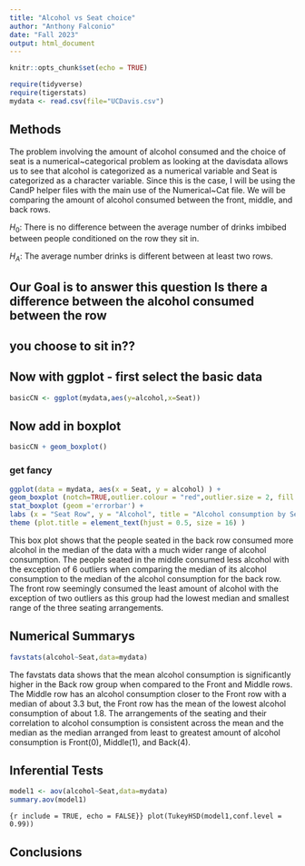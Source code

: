 ```yaml
---
title: "Alcohol vs Seat choice"
author: "Anthony Falconio"
date: "Fall 2023"
output: html_document
---
```


```r
knitr::opts_chunk$set(echo = TRUE)
```

```r
require(tidyverse)
require(tigerstats)
mydata <- read.csv(file="UCDavis.csv")
```

## Methods
The problem involving the amount of alcohol consumed and the choice of seat is a numerical~categorical problem as looking at the davisdata allows us to see that alcohol is categorized as a numerical variable and Seat is categorized as a character variable. Since this is the case, I will be using the CandP helper files with the main use of the Numerical~Cat file. We will be comparing the amount of alcohol consumed between the front, middle, and back rows.

$H_0$: There is no difference between the average number of drinks imbibed between people conditioned on the row they sit in.

$H_A$: The average number drinks is different between at least two rows.   

## Our Goal is to answer this question Is there a difference between the alcohol consumed between the row
## you choose to sit in??



## Now with ggplot - first select the basic data

```r
basicCN <- ggplot(mydata,aes(y=alcohol,x=Seat))
```
## Now add in boxplot

``` r
basicCN + geom_boxplot()
```
  
### get fancy  

``` r
ggplot(data = mydata, aes(x = Seat, y = alcohol) ) +
geom_boxplot (notch=TRUE,outlier.colour = "red",outlier.size = 2, fill = "darkgray") +
stat_boxplot (geom ='errorbar') +
labs (x = "Seat Row", y = "Alcohol", title = "Alcohol consumption by Seating") +
theme (plot.title = element_text(hjust = 0.5, size = 16) )
```

This box plot shows that the people seated in the back row consumed more alcohol in the median of the data with a much wider range of alcohol consumption. The people seated in the middle consumed less alcohol with the exception of 6 outliers when comparing the median of its alcohol consumption to the median of the alcohol consumption for the back row. The front row seemingly consumed the least amount of alcohol with the exception of two outliers as this group had the lowest median and smallest range of the three seating arrangements.

## Numerical Summarys 
``` r
favstats(alcohol~Seat,data=mydata)
```
The favstats data shows that the mean alcohol consumption is significantly higher in the Back row group when compared to the Front and Middle rows. The Middle row has an alcohol consumption closer to the Front row with a median of about 3.3 but, the Front row has the mean of the lowest alcohol consumption of about 1.8. The arrangements of the seating and their correlation to alcohol consumption is consistent across the mean and the median as the median arranged from least to greatest amount of alcohol consumption is Front(0), Middle(1), and Back(4).

## Inferential Tests
``` r
model1 <- aov(alcohol~Seat,data=mydata)
summary.aov(model1)
```
```{r include = TRUE, echo = FALSE}}
plot(TukeyHSD(model1,conf.level = 0.99))
```


## Conclusions


